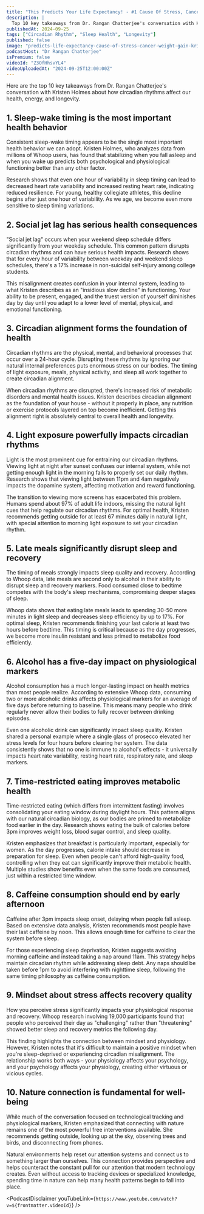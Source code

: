 ```yaml
---
title: "This Predicts Your Life Expectancy! - #1 Cause Of Stress, Cancer & Weight Gain | Kristen Holmes"
description: |
  Top 10 key takeaways from Dr. Rangan Chatterjee's conversation with Kristen Holmes about how circadian rhythms affect our health, energy, and longevity.
publishedAt: 2024-09-25
tags: ["Circadian Rhythm", "Sleep Health", "Longevity"]
published: false
image: "predicts-life-expectancy-cause-of-stress-cancer-weight-gain-kristen-holmes.jpg"
podcastHost: "Dr Rangan Chatterjee"
isPremium: false
videoId: "Z3OfHhsvYL4"
videoUploadedAt: "2024-09-25T12:00:00Z"
---
```



<PodcastSummaryPageLayout frontmatter={frontmatter}>
Here are the top 10 key takeaways from Dr. Rangan Chatterjee's conversation with Kristen Holmes about how circadian rhythms affect our health, energy, and longevity.

## 1. Sleep-wake timing is the most important health behavior

Consistent sleep-wake timing appears to be the single most important health behavior we can adopt. Kristen Holmes, who analyzes data from millions of Whoop users, has found that stabilizing when you fall asleep and when you wake up predicts both psychological and physiological functioning better than any other factor.

Research shows that even one hour of variability in sleep timing can lead to decreased heart rate variability and increased resting heart rate, indicating reduced resilience. For young, healthy collegiate athletes, this decline begins after just one hour of variability. As we age, we become even more sensitive to sleep timing variations.

## 2. Social jet lag has serious health consequences

"Social jet lag" occurs when your weekend sleep schedule differs significantly from your weekday schedule. This common pattern disrupts circadian rhythms and can have serious health impacts. Research shows that for every hour of variability between weekday and weekend sleep schedules, there's a 17% increase in non-suicidal self-injury among college students.

This misalignment creates confusion in your internal system, leading to what Kristen describes as an "insidious slow decline" in functioning. Your ability to be present, engaged, and the truest version of yourself diminishes day by day until you adapt to a lower level of mental, physical, and emotional functioning.

## 3. Circadian alignment forms the foundation of health

Circadian rhythms are the physical, mental, and behavioral processes that occur over a 24-hour cycle. Disrupting these rhythms by ignoring our natural internal preferences puts enormous stress on our bodies. The timing of light exposure, meals, physical activity, and sleep all work together to create circadian alignment.

When circadian rhythms are disrupted, there's increased risk of metabolic disorders and mental health issues. Kristen describes circadian alignment as the foundation of your house - without it properly in place, any nutrition or exercise protocols layered on top become inefficient. Getting this alignment right is absolutely central to overall health and longevity.

## 4. Light exposure powerfully impacts circadian rhythms

Light is the most prominent cue for entraining our circadian rhythms. Viewing light at night after sunset confuses our internal system, while not getting enough light in the morning fails to properly set our daily rhythm. Research shows that viewing light between 11pm and 4am negatively impacts the dopamine system, affecting motivation and reward functioning.

The transition to viewing more screens has exacerbated this problem. Humans spend about 97% of adult life indoors, missing the natural light cues that help regulate our circadian rhythms. For optimal health, Kristen recommends getting outside for at least 67 minutes daily in natural light, with special attention to morning light exposure to set your circadian rhythm.

## 5. Late meals significantly disrupt sleep and recovery

The timing of meals strongly impacts sleep quality and recovery. According to Whoop data, late meals are second only to alcohol in their ability to disrupt sleep and recovery markers. Food consumed close to bedtime competes with the body's sleep mechanisms, compromising deeper stages of sleep.

Whoop data shows that eating late meals leads to spending 30-50 more minutes in light sleep and decreases sleep efficiency by up to 17%. For optimal sleep, Kristen recommends finishing your last calorie at least two hours before bedtime. This timing is critical because as the day progresses, we become more insulin resistant and less primed to metabolize food efficiently.

## 6. Alcohol has a five-day impact on physiological markers

Alcohol consumption has a much longer-lasting impact on health metrics than most people realize. According to extensive Whoop data, consuming two or more alcoholic drinks affects physiological markers for an average of five days before returning to baseline. This means many people who drink regularly never allow their bodies to fully recover between drinking episodes.

Even one alcoholic drink can significantly impact sleep quality. Kristen shared a personal example where a single glass of prosecco elevated her stress levels for four hours before clearing her system. The data consistently shows that no one is immune to alcohol's effects - it universally impacts heart rate variability, resting heart rate, respiratory rate, and sleep markers.

## 7. Time-restricted eating improves metabolic health

Time-restricted eating (which differs from intermittent fasting) involves consolidating your eating window during daylight hours. This pattern aligns with our natural circadian biology, as our bodies are primed to metabolize food earlier in the day. Research shows eating the bulk of calories before 3pm improves weight loss, blood sugar control, and sleep quality.

Kristen emphasizes that breakfast is particularly important, especially for women. As the day progresses, calorie intake should decrease in preparation for sleep. Even when people can't afford high-quality food, controlling when they eat can significantly improve their metabolic health. Multiple studies show benefits even when the same foods are consumed, just within a restricted time window.

## 8. Caffeine consumption should end by early afternoon

Caffeine after 3pm impacts sleep onset, delaying when people fall asleep. Based on extensive data analysis, Kristen recommends most people have their last caffeine by noon. This allows enough time for caffeine to clear the system before sleep.

For those experiencing sleep deprivation, Kristen suggests avoiding morning caffeine and instead taking a nap around 11am. This strategy helps maintain circadian rhythm while addressing sleep debt. Any naps should be taken before 1pm to avoid interfering with nighttime sleep, following the same timing philosophy as caffeine consumption.

## 9. Mindset about stress affects recovery quality

How you perceive stress significantly impacts your physiological response and recovery. Whoop research involving 19,000 participants found that people who perceived their day as "challenging" rather than "threatening" showed better sleep and recovery metrics the following day.

This finding highlights the connection between mindset and physiology. However, Kristen notes that it's difficult to maintain a positive mindset when you're sleep-deprived or experiencing circadian misalignment. The relationship works both ways - your physiology affects your psychology, and your psychology affects your physiology, creating either virtuous or vicious cycles.

## 10. Nature connection is fundamental for well-being

While much of the conversation focused on technological tracking and physiological markers, Kristen emphasized that connecting with nature remains one of the most powerful free interventions available. She recommends getting outside, looking up at the sky, observing trees and birds, and disconnecting from phones.

Natural environments help reset our attention systems and connect us to something larger than ourselves. This connection provides perspective and helps counteract the constant pull for our attention that modern technology creates. Even without access to tracking devices or specialized knowledge, spending time in nature can help many health patterns begin to fall into place.

<PodcastDisclaimer
  youTubeLink={`https://www.youtube.com/watch?v=${frontmatter.videoId}`}
/>

</PodcastSummaryPageLayout>
